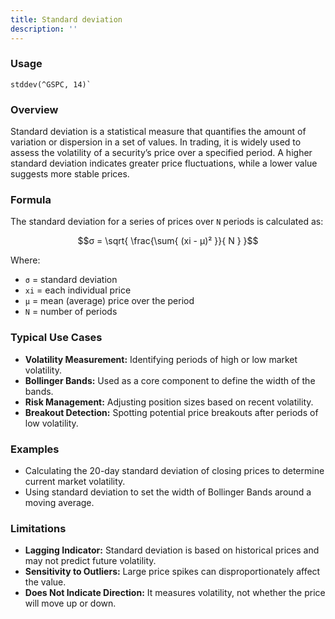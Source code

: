 ```yaml
---
title: Standard deviation
description: ''
---
```


### Usage

```
stddev(^GSPC, 14)`
```

### Overview

Standard deviation is a statistical measure that quantifies the amount of variation or dispersion in a set of values. In trading, it is widely used to assess the volatility of a security’s price over a specified period. A higher standard deviation indicates greater price fluctuations, while a lower value suggests more stable prices.

### Formula

The standard deviation for a series of prices over `N` periods is calculated as:

```math
σ = \sqrt{ \frac{\sum{ (xi - μ)² }}{ N } }
```

Where:

- `σ` = standard deviation
- `xi` = each individual price
- `μ` = mean (average) price over the period
- `N` = number of periods

### Typical Use Cases

- **Volatility Measurement:** Identifying periods of high or low market volatility.
- **Bollinger Bands:** Used as a core component to define the width of the bands.
- **Risk Management:** Adjusting position sizes based on recent volatility.
- **Breakout Detection:** Spotting potential price breakouts after periods of low volatility.

### Examples

- Calculating the 20-day standard deviation of closing prices to determine current market volatility.
- Using standard deviation to set the width of Bollinger Bands around a moving average.

### Limitations

- **Lagging Indicator:** Standard deviation is based on historical prices and may not predict future volatility.
- **Sensitivity to Outliers:** Large price spikes can disproportionately affect the value.
- **Does Not Indicate Direction:** It measures volatility, not whether the price will move up or down.

